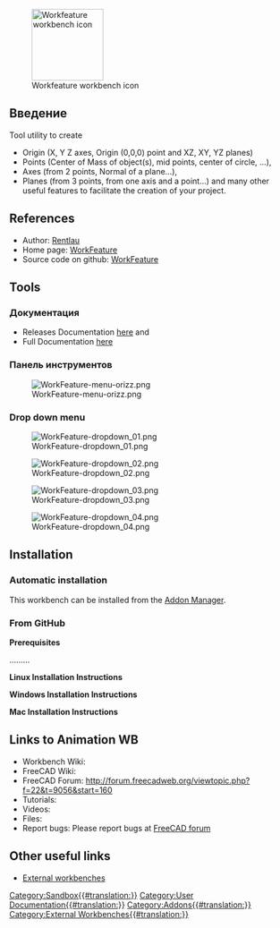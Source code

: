 <languages/>

[[File:WF_wf.png|thumb|128px|Workfeature workbench icon]]

{{Note|Note|Merge with [[Macro_WorkFeatures]]??}}

{{TOCright}}

==Введение==

Tool utility to create

*    Origin (X, Y Z axes, Origin (0,0,0) point and XZ, XY, YZ planes)
*    Points (Center of Mass of object(s), mid points, center of circle, ...),
*    Axes (from 2 points, Normal of a plane...),
*    Planes (from 3 points, from one axis and a point...) and many other useful features to facilitate the creation of your project.

==References==

* Author: [https://github.com/Rentlau Rentlau]
* Home page: [https://github.com/Rentlau/WorkFeature WorkFeature]
* Source code on github: [https://github.com/Rentlau/WorkFeature WorkFeature]

==Tools==

===Документация===

* Releases Documentation [https://github.com/Rentlau/WorkFeature/blob/master/WorkFeature/Doc/WF_releasesDocumentation.pdf here] and 
* Full Documentation [https://github.com/Rentlau/WorkFeature/blob/master/WorkFeature/Doc/WF_documentation.pdf here]

===Панель инструментов===

[[Image:WorkFeature-menu-orizz.png]]

===Drop down menu===

[[Image:WorkFeature-dropdown_01.png]]

[[Image:WorkFeature-dropdown_02.png]]

[[Image:WorkFeature-dropdown_03.png]]

[[Image:WorkFeature-dropdown_04.png]]

==Installation==

===Automatic installation===

This workbench can be installed from the [[Std_AddonMgr|Addon Manager]].

===From GitHub===

'''Prerequisites'''

.........

'''Linux Installation Instructions''' 

'''Windows Installation Instructions''' 

'''Mac Installation Instructions'''

==Links to Animation WB==

* Workbench Wiki: 
* FreeCAD Wiki:
* FreeCAD Forum: http://forum.freecadweb.org/viewtopic.php?f=22&t=9056&start=160
* Tutorials: 
* Videos:  
* Files: 
* Report bugs: Please report bugs at [http://forum.freecadweb.org/index.php FreeCAD forum]

==Other useful links==

* [[External_workbenches|External workbenches]]


[[Category:Sandbox{{#translation:}}]]
[[Category:User Documentation{{#translation:}}]]
[[Category:Addons{{#translation:}}]]
[[Category:External Workbenches{{#translation:}}]]